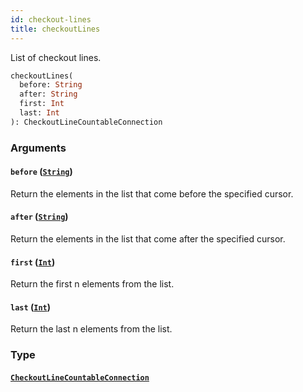 ```yaml
---
id: checkout-lines
title: checkoutLines
---
```


List of checkout lines.

```graphql
checkoutLines(
  before: String
  after: String
  first: Int
  last: Int
): CheckoutLineCountableConnection

```

### Arguments

#### `before` ([`String`](../../../developer/api-reference/scalars/string))

Return the elements in the list that come before the specified cursor.

#### `after` ([`String`](../../../developer/api-reference/scalars/string))

Return the elements in the list that come after the specified cursor.

#### `first` ([`Int`](../../../developer/api-reference/scalars/int))

Return the first n elements from the list.

#### `last` ([`Int`](../../../developer/api-reference/scalars/int))

Return the last n elements from the list.

### Type

#### [`CheckoutLineCountableConnection`](../../../developer/api-reference/objects/checkout-line-countable-connection)
